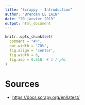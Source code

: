```yaml
---
title: "Scrappy - Introduction"
author: "Brendan LE LAIN"
date: "20 janvier 2019"
output: html_document
---
```


```r
knitr::opts_chunk$set(
  comment = "#>",
  out.width = "70%",
  fig.align = 'center',
  fig.width = 6,
  fig.asp = 0.618  # 1 / phi
)
```

# Sources

* <https://docs.scrapy.org/en/latest/>








